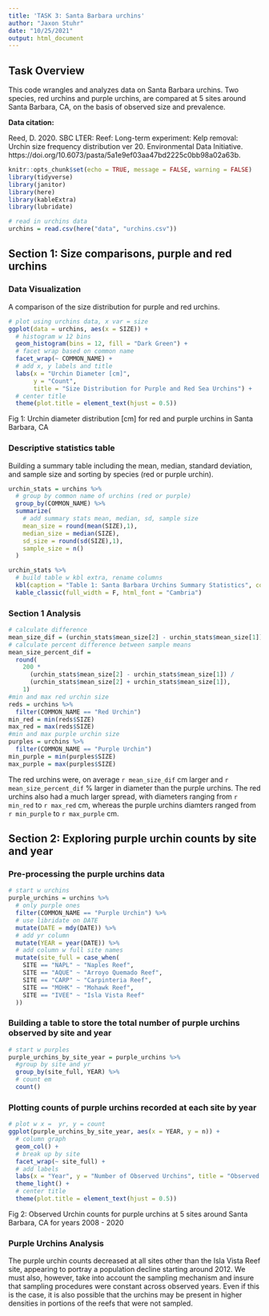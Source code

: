 ```yaml
---
title: 'TASK 3: Santa Barbara urchins'
author: "Jaxon Stuhr"
date: "10/25/2021"
output: html_document
---
```

## Task Overview

This code wrangles and analyzes data on Santa Barbara urchins. Two species, red urchins and purple urchins, are compared at 5 sites around Santa Barbara, CA, on the basis of observed size and prevalence. 

**Data citation:**

Reed, D. 2020. SBC LTER: Reef: Long-term experiment: Kelp removal: Urchin size frequency distribution ver 20. Environmental Data Initiative. https://doi.org/10.6073/pasta/5a1e9ef03aa47bd2225c0bb98a02a63b. 


```r
knitr::opts_chunk$set(echo = TRUE, message = FALSE, warning = FALSE)
library(tidyverse)
library(janitor)
library(here)
library(kableExtra)
library(lubridate)
```

```r
# read in urchins data 
urchins = read.csv(here("data", "urchins.csv"))
```

## Section 1: Size comparisons, purple and red urchins

### Data Visualization
A comparison of the size distribution for purple and red urchins.

```r
# plot using urchins data, x var = size
ggplot(data = urchins, aes(x = SIZE)) + 
  # histogram w 12 bins
  geom_histogram(bins = 12, fill = "Dark Green") + 
  # facet wrap based on common name
  facet_wrap(~ COMMON_NAME) +
  # add x, y labels and title
  labs(x = "Urchin Diameter [cm]", 
       y = "Count", 
       title = "Size Distribution for Purple and Red Sea Urchins") +
  # center title
  theme(plot.title = element_text(hjust = 0.5))

```

Fig 1: Urchin diameter distribution [cm] for red and purple urchins in Santa Barbara, CA

### Descriptive statistics table
Building a summary table including the mean, median, standard deviation, and sample size and sorting by species (red or purple urchin).

```r
urchin_stats = urchins %>% 
  # group by common name of urchins (red or purple)
  group_by(COMMON_NAME) %>% 
  summarize(
    # add summary stats mean, median, sd, sample size
    mean_size = round(mean(SIZE),1),
    median_size = median(SIZE),
    sd_size = round(sd(SIZE),1),
    sample_size = n()
  )

urchin_stats %>%
  # build table w kbl extra, rename columns
  kbl(caption = "Table 1: Santa Barbara Urchins Summary Statistics", col.names = c("Common Name", "Mean Diameter [cm]", "Median Diameter [cm]", "Standard Deviation [cm]", "Sample Size")) %>%
  kable_classic(full_width = F, html_font = "Cambria")
```

### Section 1 Analysis

```r
# calculate difference
mean_size_dif = (urchin_stats$mean_size[2] - urchin_stats$mean_size[1])
# calculate percent difference between sample means
mean_size_percent_dif = 
  round(
    200 * 
      (urchin_stats$mean_size[2] - urchin_stats$mean_size[1]) /
      (urchin_stats$mean_size[2] + urchin_stats$mean_size[1]), 
    1)
#min and max red urchin size
reds = urchins %>% 
  filter(COMMON_NAME == "Red Urchin") 
min_red = min(reds$SIZE)
max_red = max(reds$SIZE)
#min and max purple urchin size
purples = urchins %>% 
  filter(COMMON_NAME == "Purple Urchin") 
min_purple = min(purples$SIZE)
max_purple = max(purples$SIZE)

```

The red urchins were, on average `r mean_size_dif` cm larger and  `r mean_size_percent_dif` % larger in diameter than the purple urchins. The red urchins also had a much larger spread, with diameters ranging from `r min_red` to `r max_red` cm, whereas the purple urchins diamters ranged from `r min_purple` to `r max_purple` cm.

## Section 2: Exploring purple urchin counts by site and year

### Pre-processing the purple urchins data

```r
# start w urchins
purple_urchins = urchins %>% 
  # only purple ones
  filter(COMMON_NAME == "Purple Urchin") %>% 
  # use libridate on DATE
  mutate(DATE = mdy(DATE)) %>% 
  # add yr column
  mutate(YEAR = year(DATE)) %>% 
  # add column w full site names
  mutate(site_full = case_when(
    SITE == "NAPL" ~ "Naples Reef",
    SITE == "AQUE" ~ "Arroyo Quemado Reef",
    SITE == "CARP" ~ "Carpinteria Reef",
    SITE == "MOHK" ~ "Mohawk Reef",
    SITE == "IVEE" ~ "Isla Vista Reef"
  ))
```

### Building a table to store the total number of purple urchins observed by site and year

```r
# start w purples
purple_urchins_by_site_year = purple_urchins %>% 
  #group by site and yr
  group_by(site_full, YEAR) %>% 
  # count em
  count()
```

### Plotting counts of purple urchins recorded at each site by year

```r
# plot w x =  yr, y = count
ggplot(purple_urchins_by_site_year, aes(x = YEAR, y = n)) + 
  # column graph
  geom_col() +
  # break up by site
  facet_wrap(~ site_full) + 
  # add labels
  labs(x = "Year", y = "Number of Observed Urchins", title = "Observed Urchins by Site and Year") +
  theme_light() + 
  # center title
  theme(plot.title = element_text(hjust = 0.5))
```

Fig 2: Observed Urchin counts for purple urchins at 5 sites around Santa Barbara, CA for years 2008 - 2020

### Purple Urchins Analysis

The purple urchin counts decreased at all sites other than the Isla Vista Reef site, appearing to portray a population decline starting around 2012. We must also, however, take into account the sampling mechanism and insure that sampling procedures were constant across observed years. Even if this is the case, it is also possible that the urchins may be present in higher densities in portions of the reefs that were not sampled. 







